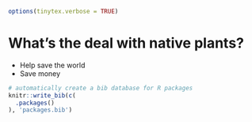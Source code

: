 ```r
options(tinytex.verbose = TRUE)
```

# What's the deal with native plants?

- Help save the world
- Save  money


```r
# automatically create a bib database for R packages
knitr::write_bib(c(
  .packages()
), 'packages.bib')
```
